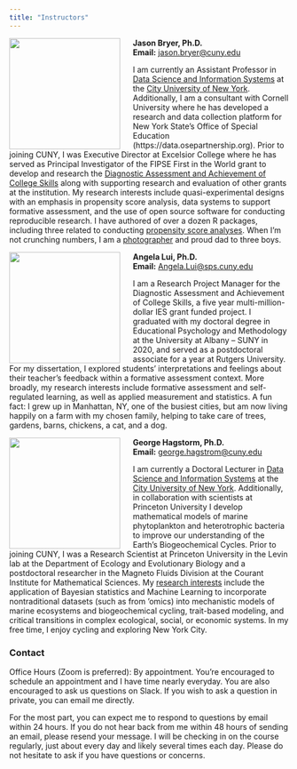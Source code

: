 ```yaml
---
title: "Instructors"
---
```



<img src='/images/Headshot_Cartoon.jpg' width='200' align='left' style = 'padding-right: 20px' />

**Jason Bryer, Ph.D.**  
**Email:** [jason.bryer@cuny.edu](mailto:jason.bryer@cuny.edu)  

I am currently an Assistant Professor in [Data Science and Information Systems](https://sps.cuny.edu/academics/graduate/master-science-data-science-ms) at the [City University of New York](https://sps.cuny.edu). Additionally, I am a consultant with Cornell University where he has developed a research and data collection platform for New York State’s Office of Special Education (https://data.osepartnership.org). Prior to joining CUNY, I was Executive Director at Excelsior College where he has served as Principal Investigator of the FIPSE First in the World grant to develop and research the [Diagnostic Assessment and Achievement of College Skills](https://daacs.net) along with supporting research and evaluation of other grants at the institution. My research interests include quasi-experimental designs with an emphasis in propensity score analysis, data systems to support formative assessment, and the use of open source software for conducting reproducible research. I have authored of over a dozen R packages, including three related to conducting [propensity score analyses](https://github.com/jbryer/psa). When I'm not crunching numbers, I am a [photographer](http://bryerphotography.com/) and proud dad to three boys.

<img src='/images/Lui_Headshot.jpg' width='200' align='left' style = 'padding-right: 20px' />

**Angela Lui, Ph.D.**  
**Email:** [Angela.Lui@sps.cuny.edu](mailto:Angela.Lui@sps.cuny.edu)

I am a Research Project Manager for the Diagnostic Assessment and Achievement of College Skills, a five year multi-million-dollar IES grant funded project. I graduated with my doctoral degree in Educational Psychology and Methodology at the University at Albany – SUNY in 2020, and served as a postdoctoral associate for a year at Rutgers University. For my dissertation, I explored students’ interpretations and feelings about their teacher’s feedback within a formative assessment context. More broadly, my research interests include formative assessment and self-regulated learning, as well as applied measurement and statistics. A fun fact: I grew up in Manhattan, NY, one of the busiest cities, but am now living happily on a farm with my chosen family, helping to take care of trees, gardens, barns, chickens, a cat, and a dog. 

<img src='/images/George_Headshot.jpg' width='200' align='left' style = 'padding-right: 20px' />

**George Hagstorm, Ph.D.**  
**Email:** [george.hagstrom@cuny.edu](mailto:george.hagstrom@cuny.edu)

I am currently a Doctoral Lecturer in [Data Science and Information Systems](https://sps.cuny.edu/academics/graduate/master-science-data-science-ms) at the [City University of New York](https://sps.cuny.edu). Additionally, in collaboration with scientists at Princeton University I develop mathematical models of marine phytoplankton and heterotrophic bacteria to improve our
understanding of the Earth's Biogeochemical Cycles. Prior to joining CUNY, I was a Research Scientist at Princeton University in the Levin lab at the Department of Ecology and Evolutionary Biology
and a postdoctoral researcher in the Magneto Fluids Division at the Courant Institute for Mathematical Sciences. My [research interests](https://scholar.google.com/citations?user=2La77skAAAAJ&hl=en) include the application of Bayesian statistics and Machine Learning to incorporate nontraditional datasets (such as from 'omics) into mechanistic models of marine ecosystems and
biogeochemical cycling, trait-based modeling, and critical transitions in complex ecological, social, or economic systems. In my free time, I enjoy cycling and exploring New York City.




### Contact

Office Hours (Zoom is preferred): By appointment. You're encouraged to schedule an appointment and I have time nearly everyday. You are also encouraged to ask us questions on Slack. If you wish to ask a question in private, you can email me directly.

For the most part, you can expect me to respond to questions by email within 24 hours. If you do not hear back from me within 48 hours of sending an email, please resend your message. I will be checking in on the course regularly, just about every day and likely several times each day. Please do not hesitate to ask if you have questions or concerns.

